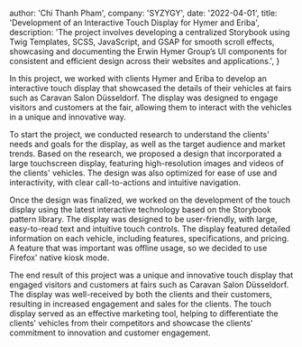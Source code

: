 
  author: 'Chi Thanh Pham',
  company: 'SYZYGY',
  date: '2022-04-01',
  title: 'Development of an Interactive Touch Display for Hymer and Eriba',
  description:
    'The project involves developing a centralized Storybook using Twig Templates, SCSS, JavaScript, and GSAP for smooth scroll effects, showcasing and documenting the Erwin Hymer Group’s UI components for consistent and efficient design across their websites and applications.',
}


In this project, we worked with clients Hymer and Eriba to develop an interactive touch display that showcased 
the details of their vehicles at fairs such as Caravan Salon Düsseldorf. 
The display was designed to engage visitors and customers at the fair, 
allowing them to interact with the vehicles in a unique and innovative way.

To start the project, we conducted research to understand the clients' needs and goals for the display, 
as well as the target audience and market trends. Based on the research, 
we proposed a design that incorporated a large touchscreen display, 
featuring high-resolution images and videos of the clients' vehicles. 
The design was also optimized for ease of use and interactivity, with clear call-to-actions and intuitive navigation.

Once the design was finalized, we worked on the development of the touch display 
using the latest interactive technology based on the Storybook pattern library.
The display was designed to be user-friendly, with large, easy-to-read text and intuitive touch controls.
The display featured detailed information on each vehicle, including features, specifications, and pricing.
A feature that was important was offline usage, so we decided to use Firefox' native kiosk mode.

The end result of this project was a unique and innovative touch display that engaged visitors and customers at fairs 
such as Caravan Salon Düsseldorf. 
The display was well-received by both the clients and their customers, resulting in increased engagement and sales for the clients. 
The touch display served as an effective marketing tool, helping to differentiate the clients' vehicles 
from their competitors and showcase the clients' commitment to innovation and customer engagement.